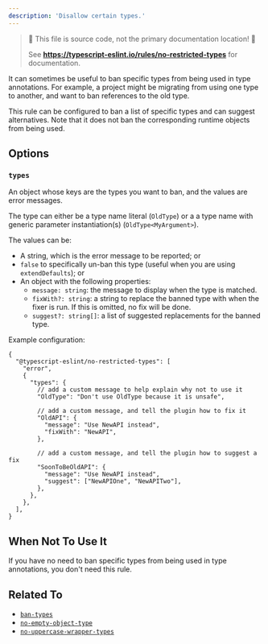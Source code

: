 ```yaml
---
description: 'Disallow certain types.'
---
```



> 🛑 This file is source code, not the primary documentation location! 🛑
>
> See **https://typescript-eslint.io/rules/no-restricted-types** for documentation.

It can sometimes be useful to ban specific types from being used in type annotations.
For example, a project might be migrating from using one type to another, and want to ban references to the old type.

This rule can be configured to ban a list of specific types and can suggest alternatives.
Note that it does not ban the corresponding runtime objects from being used.

## Options

### `types`

An object whose keys are the types you want to ban, and the values are error messages.

The type can either be a type name literal (`OldType`) or a a type name with generic parameter instantiation(s) (`OldType<MyArgument>`).

The values can be:

- A string, which is the error message to be reported; or
- `false` to specifically un-ban this type (useful when you are using `extendDefaults`); or
- An object with the following properties:
  - `message: string`: the message to display when the type is matched.
  - `fixWith?: string`: a string to replace the banned type with when the fixer is run. If this is omitted, no fix will be done.
  - `suggest?: string[]`: a list of suggested replacements for the banned type.

Example configuration:

```jsonc
{
  "@typescript-eslint/no-restricted-types": [
    "error",
    {
      "types": {
        // add a custom message to help explain why not to use it
        "OldType": "Don't use OldType because it is unsafe",

        // add a custom message, and tell the plugin how to fix it
        "OldAPI": {
          "message": "Use NewAPI instead",
          "fixWith": "NewAPI",
        },

        // add a custom message, and tell the plugin how to suggest a fix
        "SoonToBeOldAPI": {
          "message": "Use NewAPI instead",
          "suggest": ["NewAPIOne", "NewAPITwo"],
        },
      },
    },
  ],
}
```

## When Not To Use It

If you have no need to ban specific types from being used in type annotations, you don't need this rule.

## Related To

- [`ban-types`](./ban-types.mdx)
- [`no-empty-object-type`](./no-empty-object-type.mdx)
- [`no-uppercase-wrapper-types`](./no-uppercase-wrapper-types.mdx)
